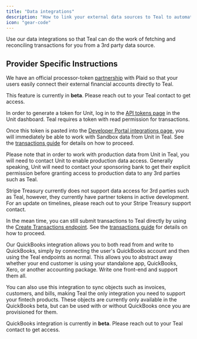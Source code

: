 ```yaml
---
title: "Data integrations"
description: "How to link your external data sources to Teal to automate transaction input."
icon: "gear-code"
---
```


Use our data integrations so that Teal can do the work of fetching and reconciling transactions for you from a 3rd party data source.

## Provider Specific Instructions

<Tabs>
  <Tab title="Plaid">

We have an official processor-token [partnership](https://plaid.com/docs/auth/partnerships/teal/) with Plaid so that your users easily connect their external financial 
accounts directly to Teal.

<Note>This feature is currently in **beta**. Please reach out to your Teal contact to get access.</Note>
  </Tab>
  <Tab title="Unit">

In order to generate a token for Unit, log in to the
<a href="https://app.s.unit.sh/api-tokens">API tokens page</a> in the Unit dashboard.
Teal requires a token with read permission for transactions.

Once this token is pasted into the [Developer Portal integrations page](https://developer.teal.dev/integrations), you will immediately be able to work with Sandbox data from Unit in Teal. See the [transactions guide](/transactions/overview) for details on how to proceed.

Please note that in order to work with production data from Unit in Teal, you will need to contact Unit to enable production data access. Generally speaking, Unit will need to contact your sponsoring bank to get their explicit permission before granting access to production data to any 3rd parties such as Teal.

  </Tab>
  <Tab title="Stripe Treasury">
Stripe Treasury currently does not support data access for 3rd parties such as Teal, however, they currently have partner tokens in active development. For an update on timelines, please reach out to your Stripe Treasury support contact.

In the mean time, you can still submit transactions to Teal directly by using the [Create Transactions endpoint](/api-reference/transactions/create_transactions). See the [transactions guide](/transactions/overview) for details on how to proceed.

  </Tab>
  <Tab title="QuickBooks">

Our QuickBooks integration allows you to both read from and write to QuickBooks, simply by connecting the user's QuickBooks account and then using the Teal endpoints as normal. This allows you to abstract away whether your end customer is using your standalone app, QuickBooks, Xero, or another accounting package. Write one front-end and support them all.

You can also use this integration to sync objects such as invoices, customers, and bills, making Teal the only integration you need to support your fintech products. These objects are currently only available in the QuickBooks beta, but can be used with or without QuickBooks once you are provisioned for them.

<Note>QuickBooks integration is currently in **beta**. Please reach out to your Teal contact to get access.</Note>

  </Tab>
</Tabs>